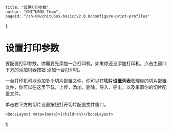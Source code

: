 
	title: "设置打印参数",
	author: "CHITUBOX Team",
	pageId: "/zh-CN/chitubox-basic/v2.0.0/configure-print-profiles"
};

# 设置打印参数

要配置打印参数，你需要先添加一台打印机，如果你还没添加打印机，点击主窗口下方的添加机器按钮 <ChituboxAddMachine /> 添加一台打印机。

一台打印机可以添加多个切片配置文件，你可以在**切片设置列表**管理你的切片配置文件，你可以在这里下载，上传，添加，删除，导入，导出，以及重置你的切片配置文件。

<ImageContainer>
	<AntdImage
		src={
			"/images/docs/zh-CN/chitubox-pro/1.x.x/009-setting-up-configure-printer-parameters001.png"
		}
	/>
</ImageContainer>

单击右下方的切片设置按钮打开切片配置文件窗口。

	<DocsLayout meta={meta}>{children}</DocsLayout>
);
